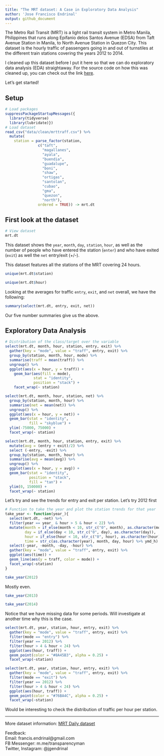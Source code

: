 ```yaml
---
title: "The MRT dataset: A Case in Exploratory Data Analysis"
author: 'Jose Francisco Endrinal'
output: github_document
---
```


The Metro Rail Transit (MRT) is a light rail transit system in Metro Manila, Philippines that runs along Epifanio delos Santos Avenue (EDSA) from Taft Avenue Station in Manila, to North Avenue Station in Quezon City. This dataset is the hourly traffic of passengers going in and out of turnstiles at the different train stations covering the years 2012 to 2014.  

I cleaned up this dataset before I put it here so that we can do exploratory data analysis (EDA) straightaway. For the source code on how this was cleaned up, you can check out the link [here]().  

Let's get started!  

## Setup

```r
# Load packages
suppressPackageStartupMessages({
  library(tidyverse)
  library(lubridate)})
# Load dataset
read_csv("data/clean/mrttraff.csv") %>% 
  mutate(
    station = parse_factor(station, 
               c("taft", 
                 "magallanes", 
                 "ayala", 
                 "buendia", 
                 "guadalupe", 
                 "boni", 
                 "shaw", 
                 "ortigas", 
                 "santolan", 
                 "cubao", 
                 "gma", 
                 "quezon", 
                 "north"), 
               ordered = TRUE)) -> mrt.dt
```

## First look at the dataset

```r
# View dataset
mrt.dt
```

This dataset shows the `year`, `month`, `day`, `station`, `hour`, as well as the number of people who have entered the station (`enter`) and who have exited (`exit`) as well the `net` entry/exit (+/-).  

This dataset features all the stations of the MRT covering 24 hours.  

```r
unique(mrt.dt$station)
```

```r
unique(mrt.dt$hour)
```

Looking at the averages for traffic `entry`, `exit`, and `net` overall, we have the following:

```r
summary(select(mrt.dt, entry, exit, net))
```

Our five number summaries give us the above.  

## Exploratory Data Analysis

```r
# Distribution of the class/target over the variable
select(mrt.dt, month, hour, station, entry, exit) %>% 
  gather(key = "mode", value = "traff", entry, exit) %>% 
  group_by(station, month, hour, mode) %>% 
  summarise(traff = mean(traff)) %>% 
  ungroup() %>% 
  ggplot(aes(x = hour, y = traff)) + 
    geom_bar(aes(fill = mode), 
             stat = "identity", 
             position = "stack") + 
    facet_wrap(~ station)
```

```r
select(mrt.dt, month, hour, station, net) %>% 
  group_by(station, month, hour) %>% 
  summarise(net = mean(net)) %>% 
  ungroup() %>% 
  ggplot(aes(x = hour, y = net)) + 
  geom_bar(stat = "identity", 
           fill = "skyblue") + 
  ylim(-75000, 75000) + 
  facet_wrap(~ station)
```

```r
select(mrt.dt, month, hour, station, entry, exit) %>% 
  mutate(avg = (entry + exit)/2) %>% 
  select (-entry, -exit) %>% 
  group_by(station, month, hour) %>% 
  summarise(avg = mean(avg)) %>% 
  ungroup() %>% 
  ggplot(aes(x = hour, y = avg)) + 
  geom_bar(stat = "identity", 
           position = "stack", 
           fill = "tan") + 
  ylim(0, 150000) + 
  facet_wrap(~ station)
```

Let's try and see the trends for entry and exit per station. Let's try 2012 first

```r
# Function to take the year and plot the station trends for that year
take_year <- function(year_){
  select(mrt.dt, -net) %>% 
  filter(year == year_ & hour > 5 & hour < 22) %>% 
  mutate(month = if_else(month < 10, str_c("0", month), as.character(month)), 
         day = if_else(day < 10, str_c("0", day), as.character(day)), 
         hour = if_else(hour < 10, str_c("0", hour), as.character(hour)), 
         time = str_c(as.character(year), month, day, hour) %>% ymd_h) %>% 
  select(-year, -month, -day, -hour) %>% 
  gather(key = "mode", value = "traff", entry, exit) %>% 
  ggplot(aes(time)) + 
  geom_line(aes(y = traff, color = mode)) + 
  facet_wrap(~station)
}
```


```r
take_year(2012)
```

Mostly even. 

```r
take_year(2013)
```

```r
take_year(2014)
```

Notice that we have missing data for some periods. Will investigate at another time why this is the case. 

```r
select(mrt.dt, year, station, hour, entry, exit) %>% 
  gather(key = "mode", value = "traff", entry, exit) %>% 
  filter(mode == "entry") %>% 
  filter(year == 2012) %>% 
  filter(hour > 4 & hour < 24) %>% 
  ggplot(aes(hour, traff)) + 
  geom_point(color = "#8A45B3", alpha = 0.25) + 
  facet_wrap(~station)
```

```r
select(mrt.dt, year, station, hour, entry, exit) %>% 
  gather(key = "mode", value = "traff", entry, exit) %>% 
  filter(mode == "exit") %>% 
  filter(year == 2012) %>% 
  filter(hour > 4 & hour < 24) %>% 
  ggplot(aes(hour, traff)) + 
  geom_point(color = "#76BA4C", alpha = 0.25) + 
  facet_wrap(~station)
```

Would be interesting to check the distribution of traffic per hour per station.


***
More dataset information: [MRT Daily dataset](https://www.gov.ph/data/dataset/metro-rail-transit-line-3-passenger-traffic-daily)  

Feedback:  
Email: francis.endrinal@gmail.com  
FB Messenger: m.me/transparencyman  
Twitter, Instagram: @jgendrinal
